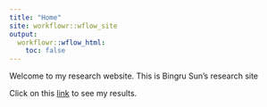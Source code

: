 ```yaml
---
title: "Home"
site: workflowr::wflow_site
output:
  workflowr::wflow_html:
    toc: false
---
```


Welcome to my research website. This is Bingru Sun's research site

Click on this [link](presentation.html) to see my results.
